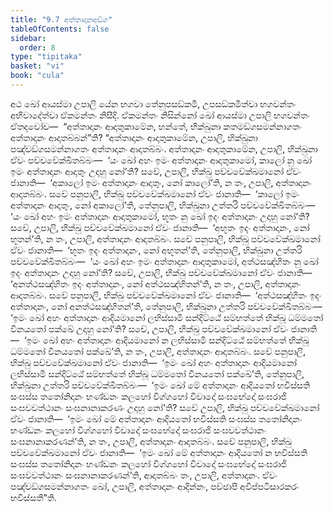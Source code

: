 ```yaml
---
title: "9.7 අත්තාදානඅඞ්ග"
tableOfContents: false
sidebar:
  order: 8
type: "tipitaka"
basket: "vi"
book: "cula"
---
```



<DynamicBreadcrumb />

<Division number="398" book="cula">

<Paragraph number="1922" book="cula">
අථ ඛෝ ආයස්මා උපාලි යේන භගවා තේනුපසඞ්කමි, උපසඞ්කමිත්වා භගවන්තං අභිවාදේත්වා ඒකමන්තං නිසීදි. ඒකමන්තං නිසින්නෝ ඛෝ ආයස්මා උපාලි භගවන්තං ඒතදවෝච—  “අත්තාදානං ආදාතුකාමේන, භන්තේ, භික්ඛුනා කතමඞ්ගසමන්නාගතං අත්තාදානං ආදාතබ්බන්”ති?
</Paragraph>

<Paragraph number="1923" book="cula">
“අත්තාදානං ආදාතුකාමේන, උපාලි, භික්ඛුනා පඤ්චඞ්ගසමන්නාගතං අත්තාදානං ආදාතබ්බං. අත්තාදානං ආදාතුකාමේන, උපාලි, භික්ඛුනා ඒවං පච්චවේක්ඛිතබ්බං—  ‘යං ඛෝ අහං ඉමං අත්තාදානං ආදාතුකාමෝ, කාලෝ නු ඛෝ ඉමං අත්තාදානං ආදාතුං උදාහු නෝ’ති? සචේ, උපාලි, භික්ඛු පච්චවේක්ඛමානෝ ඒවං ජානාති—  ‘අකාලෝ ඉමං අත්තාදානං ආදාතුං, නෝ කාලෝ’ති, න තං, උපාලි, අත්තාදානං ආදාතබ්බං.
</Paragraph>

<Paragraph number="1924" book="cula">
සචේ පනුපාලි, භික්ඛු පච්චවේක්ඛමානෝ ඒවං ජානාති—  ‘කාලෝ ඉමං අත්තාදානං ආදාතුං, නෝ අකාලෝ’ති, තේනුපාලි, භික්ඛුනා උත්තරි පච්චවේක්ඛිතබ්බං—  ‘යං ඛෝ අහං ඉමං අත්තාදානං ආදාතුකාමෝ, භූතං නු ඛෝ ඉදං අත්තාදානං උදාහු නෝ’ති? සචේ, උපාලි, භික්ඛු පච්චවේක්ඛමානෝ ඒවං ජානාති—  ‘අභූතං ඉදං අත්තාදානං, නෝ භූතන්’ති, න තං, උපාලි, අත්තාදානං ආදාතබ්බං.
</Paragraph>

<Paragraph number="1925" book="cula">
සචේ පනුපාලි, භික්ඛු පච්චවේක්ඛමානෝ ඒවං ජානාති—  ‘භූතං ඉදං අත්තාදානං, නෝ අභූතන්’ති, තේනුපාලි, භික්ඛුනා උත්තරි පච්චවේක්ඛිතබ්බං—  ‘යං ඛෝ අහං ඉමං අත්තාදානං ආදාතුකාමෝ, අත්ථසඤ්හිතං නු ඛෝ ඉදං අත්තාදානං උදාහු නෝ’ති? සචේ, උපාලි, භික්ඛු පච්චවේක්ඛමානෝ ඒවං ජානාති—  ‘අනත්ථසඤ්හිතං ඉදං අත්තාදානං, නෝ අත්ථසඤ්හිතන්’ති, න තං, උපාලි, අත්තාදානං ආදාතබ්බං.
</Paragraph>

<Paragraph number="1926" book="cula">
සචේ පනුපාලි, භික්ඛු පච්චවේක්ඛමානෝ ඒවං ජානාති—  ‘අත්ථසඤ්හිතං ඉදං අත්තාදානං, නෝ අනත්ථසඤ්හිතන්’ති, තේනුපාලි, භික්ඛුනා උත්තරි පච්චවේක්ඛිතබ්බං—  ‘ඉමං ඛෝ අහං අත්තාදානං ආදියමානෝ ලභිස්සාමි සන්දිට්ඨේ සම්භත්තේ භික්ඛූ ධම්මතෝ විනයතෝ පක්ඛේ උදාහු නෝ’ති? සචේ, උපාලි, භික්ඛු පච්චවේක්ඛමානෝ ඒවං ජානාති—  ‘ඉමං ඛෝ අහං අත්තාදානං ආදියමානෝ න ලභිස්සාමි සන්දිට්ඨේ සම්භත්තේ භික්ඛූ ධම්මතෝ විනයතෝ පක්ඛේ’ති, න තං, උපාලි, අත්තාදානං ආදාතබ්බං.
</Paragraph>

<Paragraph number="1927" book="cula">
සචේ පනුපාලි, භික්ඛු පච්චවේක්ඛමානෝ ඒවං ජානාති—  ‘ඉමං ඛෝ අහං අත්තාදානං ආදියමානෝ ලභිස්සාමි සන්දිට්ඨේ සම්භත්තේ භික්ඛූ ධම්මතෝ විනයතෝ පක්ඛේ’ති, තේනුපාලි, භික්ඛුනා උත්තරි පච්චවේක්ඛිතබ්බං—  ‘ඉමං ඛෝ මේ අත්තාදානං ආදියතෝ භවිස්සති සංඝස්ස තතෝනිදානං භණ්ඩනං කලහෝ විග්ගහෝ විවාදෝ සංඝභේදෝ සංඝරාජි සංඝවවත්ථානං සංඝනානාකරණං උදාහු නෝ’ති? සචේ උපාලි, භික්ඛු පච්චවේක්ඛමානෝ ඒවං ජානාති—  ‘ඉමං ඛෝ මේ අත්තාදානං ආදියතෝ භවිස්සති සංඝස්ස තතෝනිදානං භණ්ඩනං කලහෝ විග්ගහෝ විවාදෝ සංඝභේදෝ සංඝරාජි සංඝවවත්ථානං සංඝනානාකරණන්’ති, න තං, උපාලි, අත්තාදානං ආදාතබ්බං.
</Paragraph>

<Paragraph number="1928" book="cula">
සචේ පනුපාලි, භික්ඛු පච්චවේක්ඛමානෝ ඒවං ජානාති—  ‘ඉමං ඛෝ මේ අත්තාදානං ආදියතෝ න භවිස්සති සංඝස්ස තතෝනිදානං භණ්ඩනං කලහෝ විග්ගහෝ විවාදෝ සංඝභේදෝ සංඝරාජි සංඝවවත්ථානං සංඝනානාකරණන්’ති, ආදාතබ්බං තං, උපාලි, අත්තාදානං. ඒවං පඤ්චඞ්ගසමන්නාගතං ඛෝ, උපාලි, අත්තාදානං ආදින්නං, පච්ඡාපි අවිප්පටිසාරකරං භවිස්සතී”ති.
</Paragraph>
</Division>